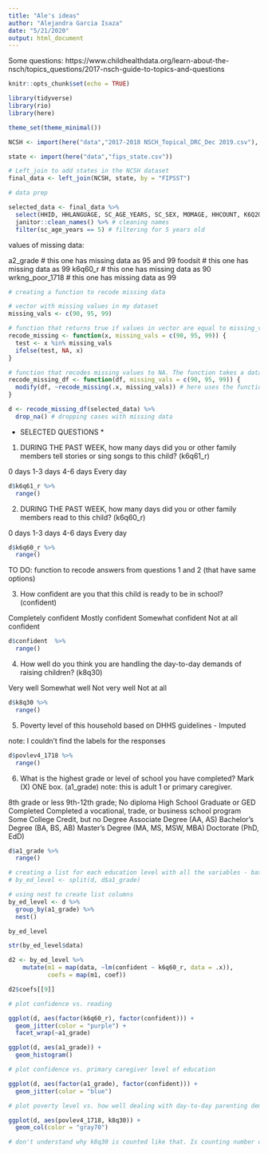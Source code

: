 ```yaml
---
title: "Ale's ideas"
author: "Alejandra Garcia Isaza"
date: "5/21/2020"
output: html_document
---
```


Some questions: https://www.childhealthdata.org/learn-about-the-nsch/topics_questions/2017-nsch-guide-to-topics-and-questions 

```r
knitr::opts_chunk$set(echo = TRUE)

library(tidyverse)
library(rio)
library(here)

theme_set(theme_minimal())
```

```r
NCSH <- import(here("data","2017-2018 NSCH_Topical_DRC_Dec 2019.csv"), setclass = "tbl_df")

state <- import(here("data","fips_state.csv"))

# Left_join to add states in the NCSH dataset
final_data <- left_join(NCSH, state, by = "FIPSST")
```

```r
# data prep

selected_data <- final_data %>%
  select(HHID, HHLANGUAGE, SC_AGE_YEARS, SC_SEX, MOMAGE, HHCOUNT, K6Q20, K11Q60, K11Q61, K11Q62, S9Q34, K10Q14, ACE1, ACE3, ACE4, ACE5, ACE6, ACE7, ACE8, ACE9, ACE10, RECOGABC, A1_GRADE, A2_GRADE, K6Q60_R, K6Q61_R, FOODSIT, K8Q30, CONFIDENT, povlev4_1718, AdultEduc_1718, WrkngPoor_1718, ACEct_1718, ACE2more_1718, State) %>%
  janitor::clean_names() %>% # cleaning names
  filter(sc_age_years == 5) # filtering for 5 years old
```

values of missing data:

a2_grade # this one has missing data as 95 and 99
foodsit # this one has missing data as 99
k6q60_r # this one has missing data as 90
wrkng_poor_1718 # this one has missing data as 99

```r
# creating a function to recode missing data

# vector with missing values in my dataset
missing_vals <- c(90, 95, 99)

# function that returns true if values in vector are equal to missing_vals. The function takes a vector x, and specified values of missing data
recode_missing <- function(x, missing_vals = c(90, 95, 99)) {
  test <- x %in% missing_vals
  ifelse(test, NA, x)
}

# function that recodes missing values to NA. The function takes a dataframe with variables with missing data, and specified values of missing data
recode_missing_df <- function(df, missing_vals = c(90, 95, 99)) {
  modify(df, ~recode_missing(.x, missing_vals)) # here uses the function created above
}

d <- recode_missing_df(selected_data) %>%
  drop_na() # dropping cases with missing data
```

* SELECTED QUESTIONS *
 

1. DURING THE PAST WEEK, how many days did you or other family members tell stories or sing songs to this child? (k6q61_r)

0 days
1-3 days
4-6 days
Every day

```r
d$k6q61_r %>%
  range()
```

2. DURING THE PAST WEEK, how many days did you or other family members read to this child? (k6q60_r)

0 days
1-3 days
4-6 days
Every day

```r
d$k6q60_r %>%
  range()
```

TO DO: function to recode answers from questions 1 and 2 (that have same options) 

3. How confident are you that this child is ready to be in school? (confident)

Completely confident
Mostly confident
Somewhat confident
Not at all confident

```r
d$confident  %>%
  range()
```

4. How well do you think you are handling the day-to-day demands of raising children? (k8q30)

Very well
Somewhat well
Not very well
Not at all

```r
d$k8q30 %>%
  range()
```

5. Poverty level of this household based on DHHS guidelines - Imputed

note: I couldn't find the labels for the responses

```r
d$povlev4_1718 %>%
  range()
```

6. What is the highest grade or level of school you have completed? Mark (X) ONE box. (a1_grade)
note: this is adult 1 or primary caregiver. 

8th grade or less
9th-12th grade; No diploma
High School Graduate or GED Completed
Completed a vocational, trade, or business school program
Some College Credit, but no Degree
Associate Degree (AA, AS)
Bachelor’s Degree (BA, BS, AB)
Master’s Degree (MA, MS, MSW, MBA)
Doctorate (PhD, EdD)

```r
d$a1_grade %>%
  range()
```

```r
# creating a list for each education level with all the variables - base way:
# by_ed_level <- split(d, d$a1_grade)

# using nest to create list columns
by_ed_level <- d %>%
  group_by(a1_grade) %>% 
  nest()

by_ed_level 

str(by_ed_level$data)
```



```r
d2 <- by_ed_level %>%
    mutate(m1 = map(data, ~lm(confident ~ k6q60_r, data = .x)),
           coefs = map(m1, coef))

d2$coefs[[9]]
```

```r
# plot confidence vs. reading

ggplot(d, aes(factor(k6q60_r), factor(confident))) +
  geom_jitter(color = "purple") +
  facet_wrap(~a1_grade)

```
```r
ggplot(d, aes(a1_grade)) +
  geom_histogram()

# plot confidence vs. primary caregiver level of education

ggplot(d, aes(factor(a1_grade), factor(confident))) +
  geom_jitter(color = "blue") 
```

```r
# plot poverty level vs. how well dealing with day-to-day parenting demands

ggplot(d, aes(povlev4_1718, k8q30)) +
  geom_col(color = "gray70") 

# don't understand why k8q30 is counted like that. Is counting number of responses?
```



